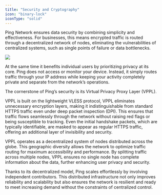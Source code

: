 ```yaml
---
title: "Security and Cryptography"
icon: "binary-lock"
iconType: "solid"
---
```


Ping Network ensures data security by combining simplicity and effectiveness. For businesses, this means encrypted traffic is routed through a decentralized network of nodes, eliminating the vulnerabilities of centralized systems, such as single points of failure or data bottlenecks.

![](/doc_security\(2\).png)

At the same time it benefits individual users by prioritizing privacy at its core. Ping does not access or monitor your device. Instead, it simply routes traffic through your IP address while keeping your activity completely private and separate from the network’s operations.

The cornerstone of Ping’s security is its Virtual Privacy Proxy Layer (VPPL).&#x20;

<Info>
  VPPL is built on the lightweight VLESS protocol, VPPL eliminates unnecessary encryption layers, making it indistinguishable from standard HTTPS traffic even under deep packet inspection (DPI). This ensures that traffic flows seamlessly through the network without raising red flags or being susceptible to tracking. Even the initial handshake packets, which are typically identifiable, are masked to appear as regular HTTPS traffic, offering an additional layer of invisibility and security.
</Info>

VPPL operates as a decentralized system of nodes distributed across the globe. This geographic diversity allows the network to optimize traffic routing for maximum accessibility and performance. By splitting traffic across multiple nodes, VPPL ensures no single node has complete information about the data, further enhancing user privacy and security.

Thanks to its decentralized model, Ping scales effortlessly by involving independent contributors. This distributed infrastructure not only improves reliability and scalability but also ensures the network is resilient and ready to meet increasing demand without the constraints of centralized control.